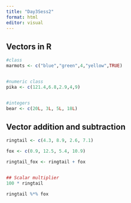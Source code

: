 ```yaml
---
title: "Day3Sess2"
format: html
editor: visual
---
```


## Vectors in R 

```r
#class
marmots <- c("blue","green",4,"yellow",TRUE)


#numeric class
pika <- c(121.4,6.8,2.9,4,9)


#integers 
bear <- c(20L, 3L, 5L, 18L)
```
## Vector addition and subtraction 
```r
ringtail <- c(4.3, 8.9, 2.6, 7.1)

fox <- c(0.9, 12.5, 5.4, 10.9)

ringtail_fox <- ringtail + fox 


## Scalar multiplier 
100 * ringtail 

ringtail %*% fox 

```


